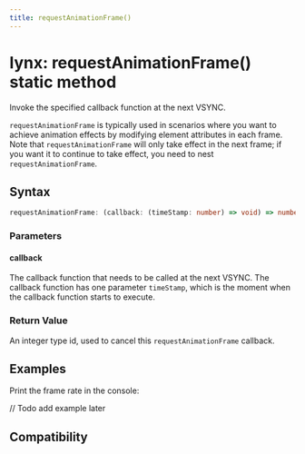 ```yaml
---
title: requestAnimationFrame()
---
```


# lynx: requestAnimationFrame() static method

Invoke the specified callback function at the next VSYNC.

`requestAnimationFrame` is typically used in scenarios where you want to achieve animation effects by modifying element attributes in each frame.
Note that `requestAnimationFrame` will only take effect in the next frame; if you want it to continue to take effect, you need to nest `requestAnimationFrame`.

## Syntax

```ts
requestAnimationFrame: (callback: (timeStamp: number) => void) => number;
```

### Parameters

#### callback

The callback function that needs to be called at the next VSYNC.
The callback function has one parameter `timeStamp`, which is the moment when the callback function starts to execute.

### Return Value

An integer type id, used to cancel this `requestAnimationFrame` callback.

## Examples

Print the frame rate in the console:

// Todo add example later

## Compatibility


<LegacyCompatTable metadata="lynx-api/lynx/requestAnimationFrame" />
